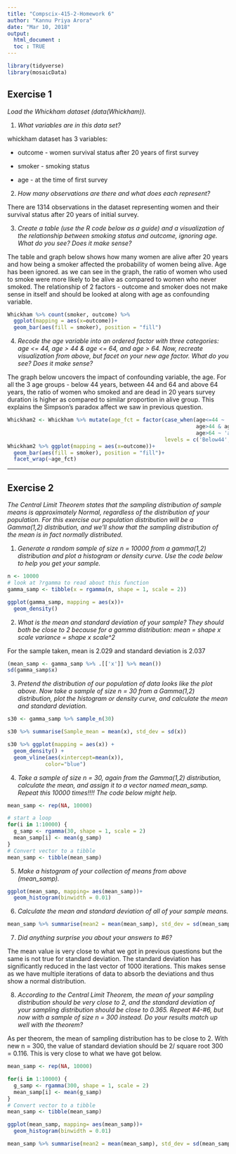 ```yaml
---
title: "Compscix-415-2-Homework 6"
author: "Kannu Priya Arora"
date: "Mar 10, 2018"
output: 
  html_document :
  toc : TRUE
---
```


```r
library(tidyverse)
library(mosaicData)
```


## Exercise 1
*Load the Whickham dataset (data(Whickham)).*

  1. *What variables are in this data set?*
  
  whickham dataset has 3 variables:
  
  * outcome - women survival status after 20 years of first survey
  
  * smoker - smoking status
  
  * age - at the time of first survey
  
  
  2. *How many observations are there and what does each represent?*
  
  There are 1314 observations in the dataset representing women and their survival status after 20 years of initial survey.
  
  3. *Create a table (use the R code below as a guide) and a visualization of the relationship between smoking status and outcome, ignoring age. What do you see? Does it make sense?*
  
  The table and graph below shows how many women are alive after 20 years and how being a smoker affected the probability of women being alive. Age has been ignored.
  as we can see in the graph, the ratio of women who used to smoke were more likely to be alive as compared to women who never smoked. The relationship of 2 factors - outcome and smoker does not make sense in itself and should be looked at along with age as confounding variable.
  
  
```r
Whickham %>% count(smoker, outcome) %>%
  ggplot(mapping = aes(x=outcome))+
  geom_bar(aes(fill = smoker), position = "fill")
```

  
4. *Recode the age variable into an ordered factor with three categories: age <= 44, age > 44 & age <= 64, and age > 64. Now, recreate visualization from above, but facet on your new age factor. What do you see? Does it make sense?*

The graph below uncovers the impact of confounding variable, the age. For all the 3 age groups - below 44 years, between 44 and 64 and above 64 years, the ratio of women who smoked and are dead in 20 years survey duration is higher as compared to similar proportion in alive group. This explains the Simpson's paradox affect we saw in previous question.


```r
Whickham2 <- Whickham %>% mutate(age_fct = factor(case_when(age<=44 ~ 'Below44',
                                                            age>44 & age<=64 ~ 'between',
                                                            age>64 ~ 'above64'),
                                                  levels = c('Below44', 'between', 'above64')))
Whickham2 %>% ggplot(mapping = aes(x=outcome))+
  geom_bar(aes(fill = smoker), position = "fill")+
  facet_wrap(~age_fct)
```

***

##  Exercise 2

*The Central Limit Theorem states that the sampling distribution of sample means is approximately Normal, regardless of the distribution of your population. For this exercise our population distribution will be a Gamma(1,2) distribution, and we’ll show that the sampling distribution of the mean is in fact normally distributed.*

  1. *Generate a random sample of size n = 10000 from a gamma(1,2) distribution and plot a histogram or density curve. Use the code below to help you get your sample.*


```r
n <- 10000
# look at ?rgamma to read about this function
gamma_samp <- tibble(x = rgamma(n, shape = 1, scale = 2))

ggplot(gamma_samp, mapping = aes(x))+
  geom_density()

```


  2.  *What is the mean and standard deviation of your sample? They should both be close to 2 because for a gamma distribution:*
*mean = shape x scale*
*variance = shape x scale^2*

For the sample taken, mean is 2.029 and standard deviation is 2.037 

```r
(mean_samp <- gamma_samp %>% .[['x']] %>% mean())
sd(gamma_samp$x)

```

  3.  *Pretend the distribution of our population of data looks like the plot above. Now take a sample of size n = 30 from a Gamma(1,2) distribution, plot the histogram or density curve, and calculate the mean and standard deviation.*


```r
s30 <- gamma_samp %>% sample_n(30)

s30 %>% summarise(Sample_mean = mean(x), std_dev = sd(x))

s30 %>% ggplot(mapping = aes(x)) +
  geom_density() +
  geom_vline(aes(xintercept=mean(x)), 
            color="blue")

```

  4.  *Take a sample of size n = 30, again from the Gamma(1,2) distribution, calculate the mean, and assign it to a vector named mean_samp. Repeat this 10000 times!!!! The code below might help.*


```r
mean_samp <- rep(NA, 10000)

# start a loop
for(i in 1:10000) {
  g_samp <- rgamma(30, shape = 1, scale = 2)
  mean_samp[i] <- mean(g_samp)
}
# Convert vector to a tibble
mean_samp <- tibble(mean_samp)
```


  5. *Make a histogram of your collection of means from above (mean_samp).*
  
  
```r
ggplot(mean_samp, mapping= aes(mean_samp))+
  geom_histogram(binwidth = 0.01)
```


  6.  *Calculate the mean and standard deviation of all of your sample means.*
  
```r
mean_samp %>% summarise(mean2 = mean(mean_samp), std_dev = sd(mean_samp))
```

  
  7.  *Did anything surprise you about your answers to #6?*
  
  The mean value is very close to what we got in previous questions but the same is not true for standard deviation. The standard deviation has significantly reduced in the last vector of 1000 iterations. This makes sense as we have multiple iterations of data to absorb the deviations and thus show a normal distribution.   
  
  8.  *According to the Central Limit Theorem, the mean of your sampling distribution should be very close to 2, and the standard deviation of your sampling distribution should be close to 0.365. Repeat #4-#6, but now with a sample of size n = 300 instead. Do your results match up well with the theorem?*
  
  As per theorem, the mean of sampling distribution has to be close to 2. With new n = 300, the value of standard deviation should be 2/ square root 300 = 0.116. This is very close to what we have got below.
  
  
```r
mean_samp <- rep(NA, 10000)

for(i in 1:10000) {
  g_samp <- rgamma(300, shape = 1, scale = 2)
  mean_samp[i] <- mean(g_samp)
}
# Convert vector to a tibble
mean_samp <- tibble(mean_samp)

ggplot(mean_samp, mapping= aes(mean_samp))+
  geom_histogram(binwidth = 0.01)

mean_samp %>% summarise(mean2 = mean(mean_samp), std_dev = sd(mean_samp))
```

